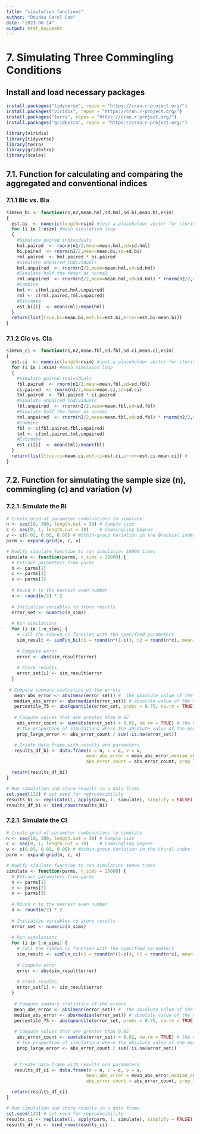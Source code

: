 ---
title: "simulation_functions"
author: "Doudou Carol Cao"
date: "2023-06-14"
output: html_document
---
# 7. Simulating Three Commingling Conditions 
## Install and load necessary packages
```{r}
install.packages("tidyverse", repos = "https://cran.r-project.org/")
install.packages("viridis", repos = "https://cran.r-project.org/")
install.packages("terra", repos = "https://cran.r-project.org/")
install.packages("gridExtra", repos = "https://cran.r-project.org/") 

library(viridis)
library(tidyverse)
library(terra)
library(gridExtra)
library(scales)
```
## 7.1. Function for calculating and comparing the aggregated and conventional indices
### 7.1.1 BIc vs. BIa
```{r}
simFun_bi <- function(n1,n2,mean.hml,sd.hml,sd.bi,mean.bi,nsim)
{
  est.bi  <- numeric(length=nsim) #just a placeholder vector for storing estimates
  for (i in 1:nsim) #main simulation loop
  {
    #Simulate paired individuals
    hml.paired  <- rnorm(n1/2,mean=mean.hml,sd=sd.hml)
    bi.paired  <- rnorm(n1/2,mean=mean.bi,sd=sd.bi)
    rml.paired  <- hml.paired * bi.paired
    #Simulate unpaired individuals
    hml.unpaired  <- rnorm(n2/2,mean=mean.hml,sd=sd.hml) 
    #Simulate half the femur as normal
    rml.unpaired  <- rnorm(n2/2,mean=mean.hml,sd=sd.hml) * rnorm(n2/2,mean=mean.bi,sd=sd.bi) #Simulate another set of femurs but store only their corresponding Tibia after drawing other crural index values
    #Combine
    hml <- c(hml.paired,hml.unpaired)
    rml <- c(rml.paired,rml.unpaired)
    #Estimate
    est.bi[i]  <- mean(rml)/mean(hml)
  }
  return(list(true.bi=mean.bi,est.bi=est.bi,error=est.bi-mean.bi))
}
```

### 7.1.2 CIc vs. CIa
```{r}
simFun_ci <- function(n1,n2,mean.fbl,sd.fbl,sd.ci,mean.ci,nsim)
{
  est.ci  <- numeric(length=nsim) #just a placeholder vector for storing estimates
  for (i in 1:nsim) #main simulaion loop
  {
    #Simulate paired individuals
    fbl.paired  <- rnorm(n1/2,mean=mean.fbl,sd=sd.fbl)
    ci.paired  <- rnorm(n1/2,mean=mean.ci,sd=sd.ci)
    tml.paired  <- fbl.paired * ci.paired
    #Simulate unpaired individuals
    fbl.unpaired  <- rnorm(n2/2,mean=mean.fbl,sd=sd.fbl) 
    #Simulate half the femur as normal
    tml.unpaired  <- rnorm(n2/2,mean=mean.fbl,sd=sd.fbl) * rnorm(n2/2,mean=mean.ci,sd=sd.ci) #Simulate another set of femurs but store only their corresponding Tibia after drawing other crural index values
    #Combine
    fbl <- c(fbl.paired,fbl.unpaired)
    tml <- c(tml.paired,tml.unpaired)
    #Estimate
    est.ci[i]  <- mean(tml)/mean(fbl)
  }
  return(list(true.ci=mean.ci,est.ci=est.ci,error=est.ci-mean.ci)) # 
}
```

## 7.2. Function for simulating the sample size (n), commingling (c) and variation (v)
### 7.2.1. Simulate the BI
```{r}
# Create grid of parameter combinations to simulate
n <- seq(10, 300, length.out = 30) # Sample size
c <- seq(0, 1, length.out = 30)    # Commingling Degree
v <- c(0.01, 0.02, 0.08) # Within-group Variation in the Brachial index
parm <- expand.grid(n, c, v)

# Modify simulate function to run simulation 10000 times
simulate <- function(parms, n_sims = 10000) {
  # Extract parameters from parms
  n <- parms[1]
  c <- parms[2]
  v <- parms[3]
  
  # Round n to the nearest even number
  n <- round(n/2) * 2
  
  # Initialize variables to store results
  error_set <- numeric(n_sims)
  
  # Run simulations
  for (i in 1:n_sims) {
    # Call the simFun_ci function with the specified parameters
    sim_result <- simFun_bi(n1 = round(n*(1-c)), n2 = round(n*c), mean.hml=308.73,sd.hml=13.24, sd.bi = v, mean.bi = 0.7597, nsim = 1)
    
    # Compute error
    error <- abs(sim_result$error)
    
    # Store results
    error_set[i] <- sim_result$error
  }
  
 # Compute summary statistics of the errors
   mean_abs_error <- abs(mean(error_set)) #  the absolute value of the mean
   median_abs_error <- abs(median(error_set)) # absolute value of the median_error
   percentile_75 <- abs(quantile(error_set, probs = 0.75, na.rm = TRUE))# Compute the 75th percentile of the errors
   
   # Compute values that are greater than 0.02
    abs_error_count <- sum(abs(error_set) > 0.02, na.rm = TRUE) # the number of errors in the error_set that have an absolute value greater than 0.02, excluding any NA values.
    # the proportion of simulations where the absolute value of the median_error is greater than 0.02
    prop_large_error <- abs_error_count / sum(!is.na(error_set))

   # Create data frame with results and parameters
   results_df_bi <- data.frame(n = n, c = c, v = v, 
                              mean_abs_error = mean_abs_error,median_abs_error = median_abs_error, percentile_75=percentile_75, 
                              abs_error_count = abs_error_count, prop_large_error = prop_large_error)

  return(results_df_bi)
}

# Run simulation and store results in a data frame
set.seed(123) # set seed for reproducibility
results_bi <- replicate(1, apply(parm, 1, simulate), simplify = FALSE)
results_df_bi <- bind_rows(results_bi)
```

### 7.2.1. Simulate the CI
```{r}
# Create grid of parameter combinations to simulate
n <- seq(10, 300, length.out = 30) # Sample size
c <- seq(0, 1, length.out = 30)    # Commingling Degree
v <- c(0.01, 0.02, 0.05) # Within-group Variation in the Crural index
parm <- expand.grid(n, c, v)

# Modify simulate function to run simulation 10000 times
simulate <- function(parms, n_sims = 10000) {
  # Extract parameters from parms
  n <- parms[1]
  c <- parms[2]
  v <- parms[3]
  
  # Round n to the nearest even number
  n <- round(n/2) * 2
  
  # Initialize variables to store results
  error_set <- numeric(n_sims)
  
  # Run simulations
  for (i in 1:n_sims) {
    # Call the simFun_ci function with the specified parameters
    sim_result <- simFun_ci(n1 = round(n*(1-c)), n2 = round(n*c), mean.fbl=426.64,sd.fbl=26.07, sd.ci = v, mean.ci = 0.8348, nsim = 1)
    
    # Compute error
    error <- abs(sim_result$error)
    
    # Store results
    error_set[i] <- sim_result$error
  }
  
   # Compute summary statistics of the errors
   mean_abs_error <- abs(mean(error_set)) #  the absolute value of the mean
   median_abs_error <- abs(median(error_set)) # absolute value of the median_error
   percentile_75 <- abs(quantile(error_set, probs = 0.75, na.rm = TRUE))# Compute the 75th percentile of the errors
   
   # Compute values that are greater than 0.02
    abs_error_count <- sum(abs(error_set) > 0.02, na.rm = TRUE) # the number of errors in the error_set that have an absolute value greater than 0.02, excluding any NA values.
    # the proportion of simulations where the absolute value of the median_error is greater than 0.02
    prop_large_error <- abs_error_count / sum(!is.na(error_set))
    

   # Create data frame with results and parameters
   results_df_ci <- data.frame(n = n, c = c, v = v, 
                              mean_abs_error = mean_abs_error,median_abs_error = median_abs_error, percentile_75=percentile_75, 
                              abs_error_count = abs_error_count, prop_large_error = prop_large_error)

  return(results_df_ci)
}

# Run simulation and store results in a data frame
set.seed(123) # set seed for reproducibility
results_ci <- replicate(1, apply(parm, 1, simulate), simplify = FALSE)
results_df_ci <- bind_rows(results_ci)
```

